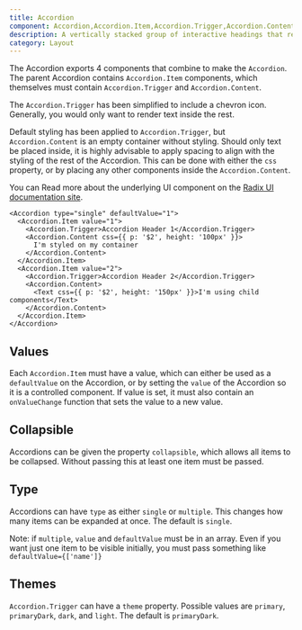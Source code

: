 ```yaml
---
title: Accordion
component: Accordion,Accordion.Item,Accordion.Trigger,Accordion.Content
description: A vertically stacked group of interactive headings that reveal an associated section of content when clicked
category: Layout
---
```


The Accordion exports 4 components that combine to make the `Accordion`. The parent Accordion contains `Accordion.Item` components, which themselves must contain `Accordion.Trigger` and `Accordion.Content`.

The `Accordion.Trigger` has been simplified to include a chevron icon. Generally, you would only want to render text inside the rest.

Default styling has been applied to `Accordion.Trigger`, but `Accordion.Content` is an empty container without styling. Should only text be placed inside, it is highly advisable to apply spacing to align with the styling of the rest of the Accordion. This can be done with either the `css` property, or by placing any other components inside the `Accordion.Content`.

You can Read more about the underlying UI component on the [Radix UI documentation site](https://radix-ui.com/primitives/docs/components/accordion).

```tsx preview
<Accordion type="single" defaultValue="1">
  <Accordion.Item value="1">
    <Accordion.Trigger>Accordion Header 1</Accordion.Trigger>
    <Accordion.Content css={{ p: '$2', height: '100px' }}>
      I'm styled on my container
    </Accordion.Content>
  </Accordion.Item>
  <Accordion.Item value="2">
    <Accordion.Trigger>Accordion Header 2</Accordion.Trigger>
    <Accordion.Content>
      <Text css={{ p: '$2', height: '150px' }}>I'm using child components</Text>
    </Accordion.Content>
  </Accordion.Item>
</Accordion>
```

## Values

Each `Accordion.Item` must have a value, which can either be used as a `defaultValue` on the Accordion, or by setting the `value` of the Accordion so it is a controlled component. If value is set, it must also contain an `onValueChange` function that sets the value to a new value.

## Collapsible

Accordions can be given the property `collapsible`, which allows all items to be collapsed. Without passing this at least one item must be passed.

## Type

Accordions can have `type` as either `single` or `multiple`. This changes how many items can be expanded at once. The default is `single`.

Note: if `multiple`, `value` and `defaultValue` must be in an array. Even if you want just one item to be visible initially, you must pass something like `defaultValue={['name']}`

## Themes

`Accordion.Trigger` can have a `theme` property. Possible values are `primary`, `primaryDark`, `dark`, and `light`. The default is `primaryDark`.
